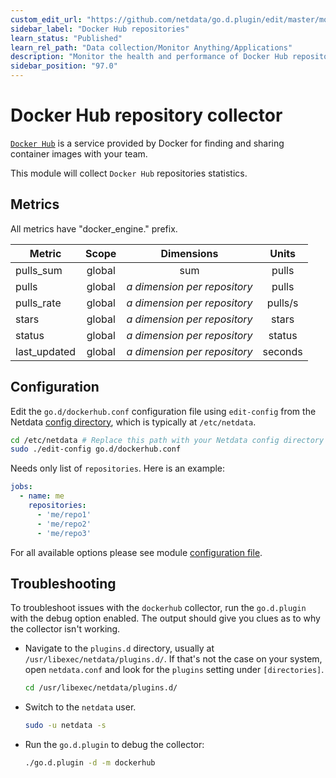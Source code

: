 ```yaml
---
custom_edit_url: "https://github.com/netdata/go.d.plugin/edit/master/modules/dockerhub/README.md"
sidebar_label: "Docker Hub repositories"
learn_status: "Published"
learn_rel_path: "Data collection/Monitor Anything/Applications"
description: "Monitor the health and performance of Docker Hub repositories with zero configuration, per-second metric granularity, and interactive visualizations."
sidebar_position: "97.0"
---
```



# Docker Hub repository collector

[`Docker Hub`](https://docs.docker.com/docker-hub/) is a service provided by Docker for finding and sharing container
images with your team.

This module will collect `Docker Hub` repositories statistics.

## Metrics

All metrics have "docker_engine." prefix.

| Metric       | Scope  |            Dimensions             |  Units  |
|--------------|:------:|:---------------------------------:|:-------:|
| pulls_sum    | global |                sum                |  pulls  |
| pulls        | global | <i>a dimension per repository</i> |  pulls  |
| pulls_rate   | global | <i>a dimension per repository</i> | pulls/s |
| stars        | global | <i>a dimension per repository</i> |  stars  |
| status       | global | <i>a dimension per repository</i> | status  |
| last_updated | global | <i>a dimension per repository</i> | seconds |

## Configuration

Edit the `go.d/dockerhub.conf` configuration file using `edit-config` from the
Netdata [config directory](/docs/getting-started/manage-and-configure/configuration), which is typically at `/etc/netdata`.

```bash
cd /etc/netdata # Replace this path with your Netdata config directory
sudo ./edit-config go.d/dockerhub.conf
```

Needs only list of `repositories`. Here is an example:

```yaml
jobs:
  - name: me
    repositories:
      - 'me/repo1'
      - 'me/repo2'
      - 'me/repo3' 
```

For all available options please see
module [configuration file](https://github.com/netdata/go.d.plugin/blob/master/config/go.d/dockerhub.conf).

## Troubleshooting

To troubleshoot issues with the `dockerhub` collector, run the `go.d.plugin` with the debug option enabled. The output
should give you clues as to why the collector isn't working.

- Navigate to the `plugins.d` directory, usually at `/usr/libexec/netdata/plugins.d/`. If that's not the case on
  your system, open `netdata.conf` and look for the `plugins` setting under `[directories]`.

  ```bash
  cd /usr/libexec/netdata/plugins.d/
  ```

- Switch to the `netdata` user.

  ```bash
  sudo -u netdata -s
  ```

- Run the `go.d.plugin` to debug the collector:

  ```bash
  ./go.d.plugin -d -m dockerhub
  ```

